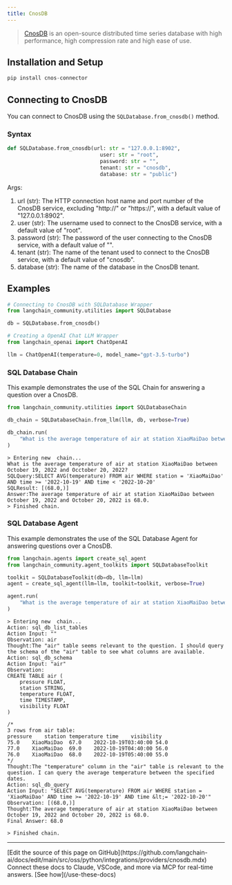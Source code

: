 ```yaml
---
title: CnosDB
---
```


> [CnosDB](https://github.com/cnosdb/cnosdb) is an open-source distributed time series database with high performance, high compression rate and high ease of use.

## Installation and Setup

```python
pip install cnos-connector
```

## Connecting to CnosDB
You can connect to CnosDB using the `SQLDatabase.from_cnosdb()` method.
### Syntax
```python
def SQLDatabase.from_cnosdb(url: str = "127.0.0.1:8902",
                              user: str = "root",
                              password: str = "",
                              tenant: str = "cnosdb",
                              database: str = "public")
```
Args:
1. url (str): The HTTP connection host name and port number of the CnosDB
                service, excluding "http://" or "https://", with a default value
                of "127.0.0.1:8902".
2. user (str): The username used to connect to the CnosDB service, with a
                default value of "root".
3. password (str): The password of the user connecting to the CnosDB service,
                with a default value of "".
4. tenant (str): The name of the tenant used to connect to the CnosDB service,
                with a default value of "cnosdb".
5. database (str): The name of the database in the CnosDB tenant.
## Examples
```python
# Connecting to CnosDB with SQLDatabase Wrapper
from langchain_community.utilities import SQLDatabase

db = SQLDatabase.from_cnosdb()
```
```python
# Creating a OpenAI Chat LLM Wrapper
from langchain_openai import ChatOpenAI

llm = ChatOpenAI(temperature=0, model_name="gpt-3.5-turbo")
```

### SQL Database Chain
This example demonstrates the use of the SQL Chain for answering a question over a CnosDB.
```python
from langchain_community.utilities import SQLDatabaseChain

db_chain = SQLDatabaseChain.from_llm(llm, db, verbose=True)

db_chain.run(
    "What is the average temperature of air at station XiaoMaiDao between October 19, 2022 and Occtober 20, 2022?"
)
```
```shell
> Entering new  chain...
What is the average temperature of air at station XiaoMaiDao between October 19, 2022 and Occtober 20, 2022?
SQLQuery:SELECT AVG(temperature) FROM air WHERE station = 'XiaoMaiDao' AND time >= '2022-10-19' AND time < '2022-10-20'
SQLResult: [(68.0,)]
Answer:The average temperature of air at station XiaoMaiDao between October 19, 2022 and October 20, 2022 is 68.0.
> Finished chain.
```
### SQL Database Agent
This example demonstrates the use of the SQL Database Agent for answering questions over a CnosDB.
```python
from langchain.agents import create_sql_agent
from langchain_community.agent_toolkits import SQLDatabaseToolkit

toolkit = SQLDatabaseToolkit(db=db, llm=llm)
agent = create_sql_agent(llm=llm, toolkit=toolkit, verbose=True)
```
```python
agent.run(
    "What is the average temperature of air at station XiaoMaiDao between October 19, 2022 and Occtober 20, 2022?"
)
```
```shell
> Entering new  chain...
Action: sql_db_list_tables
Action Input: ""
Observation: air
Thought:The "air" table seems relevant to the question. I should query the schema of the "air" table to see what columns are available.
Action: sql_db_schema
Action Input: "air"
Observation:
CREATE TABLE air (
	pressure FLOAT,
	station STRING,
	temperature FLOAT,
	time TIMESTAMP,
	visibility FLOAT
)

/*
3 rows from air table:
pressure	station	temperature	time	visibility
75.0	XiaoMaiDao	67.0	2022-10-19T03:40:00	54.0
77.0	XiaoMaiDao	69.0	2022-10-19T04:40:00	56.0
76.0	XiaoMaiDao	68.0	2022-10-19T05:40:00	55.0
*/
Thought:The "temperature" column in the "air" table is relevant to the question. I can query the average temperature between the specified dates.
Action: sql_db_query
Action Input: "SELECT AVG(temperature) FROM air WHERE station = 'XiaoMaiDao' AND time >= '2022-10-19' AND time &lt;= '2022-10-20'"
Observation: [(68.0,)]
Thought:The average temperature of air at station XiaoMaiDao between October 19, 2022 and October 20, 2022 is 68.0.
Final Answer: 68.0

> Finished chain.
```

---

<Callout icon="pen-to-square" iconType="regular">
    [Edit the source of this page on GitHub](https://github.com/langchain-ai/docs/edit/main/src/oss/python/integrations/providers/cnosdb.mdx)
</Callout>
<Tip icon="terminal" iconType="regular">
    Connect these docs to Claude, VSCode, and more via MCP for    real-time answers. [See how](/use-these-docs)
</Tip>
